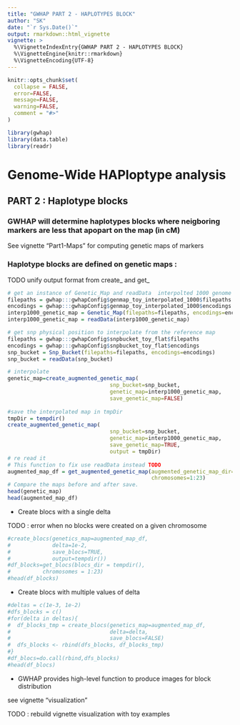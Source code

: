 ```yaml
---
title: "GWHAP PART 2 - HAPLOTYPES BLOCK"
author: "SK"
date: "`r Sys.Date()`"
output: rmarkdown::html_vignette
vignette: >
  %\VignetteIndexEntry{GWHAP PART 2 - HAPLOTYPES BLOCK}
  %\VignetteEngine{knitr::rmarkdown}
  %\VignetteEncoding{UTF-8}
---
```


```r
knitr::opts_chunk$set(
  collapse = FALSE,
  error=FALSE,
  message=FALSE,
  warning=FALSE,
  comment = "#>"
)
```
```r
library(gwhap)
library(data.table)
library(readr)
```
# Genome-Wide HAPloptype analysis  
## PART 2 : Haplotype blocks
### GWHAP will determine haplotypes blocks where neigboring markers are less that \delta  apopart on the map (in cM)  

See vignette "Part1-Maps" for computing genetic maps of markers

### Haplotype blocks  are defined on  genetic maps :

TODO unify output format from create_ and get_
```r
# get an instance of Genetic_Map and readData  interpolted 1000 genome
filepaths = gwhap:::gwhapConfig$genmap_toy_interpolated_1000$filepaths
encodings = gwhap:::gwhapConfig$genmap_toy_interpolated_1000$encodings
interp1000_genetic_map = Genetic_Map(filepaths=filepaths, encodings=encodings)
interp1000_genetic_map = readData(interp1000_genetic_map)

# get snp physical position to interpolate from the reference map
filepaths = gwhap:::gwhapConfig$snpbucket_toy_flat$filepaths
encodings = gwhap:::gwhapConfig$snpbucket_toy_flat$encodings
snp_bucket = Snp_Bucket(filepaths=filepaths, encodings=encodings)
snp_bucket = readData(snp_bucket)

# interpolate
genetic_map=create_augmented_genetic_map(
                                snp_bucket=snp_bucket,
                                genetic_map=interp1000_genetic_map,
                                save_genetic_map=FALSE)
                                
#save the interpolated map in tmpDir
tmpDir = tempdir()
create_augmented_genetic_map(
                                snp_bucket=snp_bucket,
                                genetic_map=interp1000_genetic_map,
                                save_genetic_map=TRUE,
                                output = tmpDir)
# re read it
# This function to fix use readData instead TODO
augmented_map_df = get_augmented_genetic_map(augmented_genetic_map_dir= tmpDir,
                                             chromosomes=1:23)
# Compare the maps before and after save.
head(genetic_map)
head(augmented_map_df)
```

* Create blocs with a single delta

TODO : error when no blocks were created on a given chromosome

```r
#create_blocs(genetics_map=augmented_map_df, 
#             delta=1e-2,
#             save_blocs=TRUE,
#             output=tempdir())
#df_blocks=get_blocs(blocs_dir = tempdir(),
#          chromosomes = 1:23)
#head(df_blocks)
```

* Create blocs with multiple values of delta
```r
#deltas = c(1e-3, 1e-2)
#dfs_blocks = c()
#for(delta in deltas){
#  df_blocks_tmp = create_blocs(genetics_map=augmented_map_df,
#                               delta=delta,
#                               save_blocs=FALSE)
#  dfs_blocks <- rbind(dfs_blocks, df_blocks_tmp)
#}
#df_blocs=do.call(rbind,dfs_blocks)
#head(df_blocs)
```

* GWHAP provides high-level function to produce images for block distribution

see vignette "visualization"

TODO : rebuild vignette visualization with toy examples
